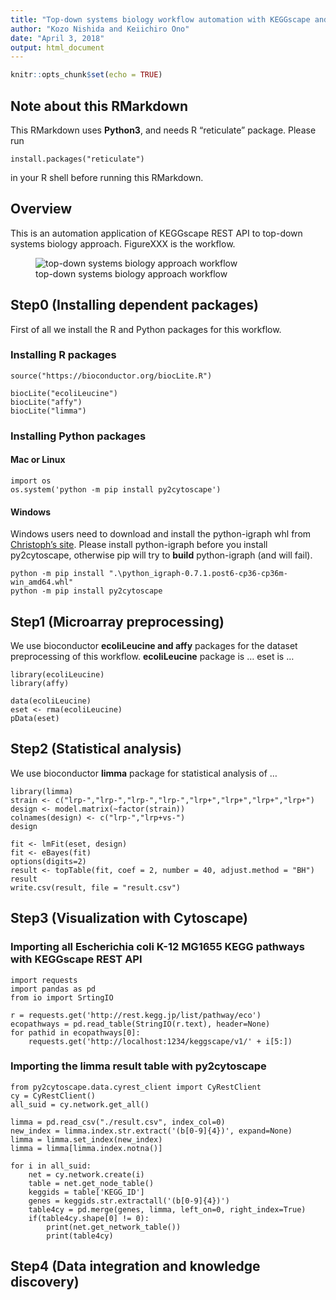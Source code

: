 ```yaml
---
title: "Top-down systems biology workflow automation with KEGGscape and py2cytoscape"
author: "Kozo Nishida and Keiichiro Ono"
date: "April 3, 2018"
output: html_document
---
```


```r
knitr::opts_chunk$set(echo = TRUE)
```

## Note about this RMarkdown
This RMarkdown uses **Python3**, and needs R "reticulate" package.
Please run
```
install.packages("reticulate")
```
in your R shell before running this RMarkdown.

## Overview

This is an automation application of KEGGscape REST API to top-down systems biology approach.
FigureXXX is the workflow.

![top-down systems biology approach workflow](figures/fig1.png)

## Step0 (Installing dependent packages)
First of all we install the R and Python packages for this workflow.

### Installing R packages

```
source("https://bioconductor.org/biocLite.R")

biocLite("ecoliLeucine")
biocLite("affy")
biocLite("limma")
```

### Installing Python packages

#### Mac or Linux

```
import os
os.system('python -m pip install py2cytoscape')
```

#### Windows

Windows users need to download and install the python-igraph whl from [Christoph’s site](http://www.lfd.uci.edu/~gohlke/pythonlibs/#python-igraph).
Please install python-igraph before you install py2cytoscape, otherwise pip will try to **build** python-igraph (and will fail). 

```
python -m pip install ".\python_igraph-0.7.1.post6-cp36-cp36m-win_amd64.whl"
python -m pip install py2cytoscape
```

## Step1 (Microarray preprocessing)
We use bioconductor **ecoliLeucine and affy** packages for the dataset preprocessing of this workflow.
**ecoliLeucine** package is ...
eset is ...

```
library(ecoliLeucine)
library(affy)

data(ecoliLeucine)
eset <- rma(ecoliLeucine)
pData(eset)
```

## Step2 (Statistical analysis)

We use bioconductor **limma** package for statistical analysis of ...

```
library(limma)
strain <- c("lrp-","lrp-","lrp-","lrp-","lrp+","lrp+","lrp+","lrp+")
design <- model.matrix(~factor(strain))
colnames(design) <- c("lrp-","lrp+vs-")
design

fit <- lmFit(eset, design)
fit <- eBayes(fit)
options(digits=2)
result <- topTable(fit, coef = 2, number = 40, adjust.method = "BH")
result
write.csv(result, file = "result.csv")
```

## Step3 (Visualization with Cytoscape)

### Importing all Escherichia coli K-12 MG1655 KEGG pathways with KEGGscape REST API

```
import requests
import pandas as pd
from io import SrtingIO

r = requests.get('http://rest.kegg.jp/list/pathway/eco')
ecopathways = pd.read_table(StringIO(r.text), header=None)
for pathid in ecopathways[0]:
    requests.get('http://localhost:1234/keggscape/v1/' + i[5:])
```

### Importing the limma result table with py2cytoscape

```
from py2cytoscape.data.cyrest_client import CyRestClient
cy = CyRestClient()
all_suid = cy.network.get_all()

limma = pd.read_csv("./result.csv", index_col=0)
new_index = limma.index.str.extract('(b[0-9]{4})', expand=None)
limma = limma.set_index(new_index)
limma = limma[limma.index.notna()]

for i in all_suid:
    net = cy.network.create(i)
    table = net.get_node_table()
    keggids = table['KEGG_ID']
    genes = keggids.str.extractall('(b[0-9]{4})')
    table4cy = pd.merge(genes, limma, left_on=0, right_index=True)
    if(table4cy.shape[0] != 0):
        print(net.get_network_table())
        print(table4cy)
```

## Step4 (Data integration and knowledge discovery)
